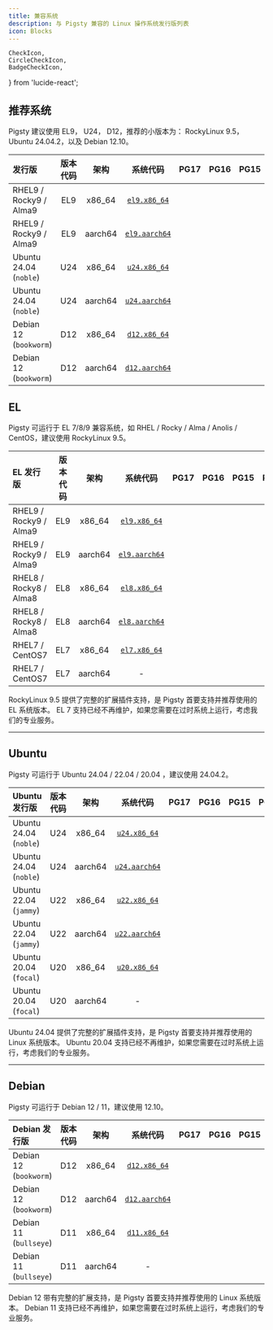 ```yaml
---
title: 兼容系统
description: 与 Pigsty 兼容的 Linux 操作系统发行版列表
icon: Blocks
---
```


    CheckIcon,
    CircleCheckIcon,
    BadgeCheckIcon,
} from 'lucide-react';


## 推荐系统

Pigsty 建议使用 EL9， U24， D12，推荐的小版本为： RockyLinux 9.5， Ubuntu 24.04.2，以及 Debian 12.10。

| 发行版                    |                        版本代码                         |                           架构                            |                                             系统代码                                              |                    PG17                     |                    PG16                     |                    PG15                     |                    PG14                     |                    PG13                     |
|:-----------------------|:---------------------------------------------------:|:-------------------------------------------------------:|:---------------------------------------------------------------------------------------------:|:-------------------------------------------:|:-------------------------------------------:|:-------------------------------------------:|:-------------------------------------------:|:-------------------------------------------:|
| RHEL9 / Rocky9 / Alma9 | <span className="font-bold text-sky-700">EL9</span> | <span className="font-bold text-sky-600">x86_64</span>  |  [`el9.x86_64`](https://github.com/pgsty/pigsty/blob/main/roles/node_id/vars/el9.x86_64.yml)  | <CircleCheckIcon className="text-sky-700"/> | <CircleCheckIcon className="text-sky-700"/> | <CircleCheckIcon className="text-sky-700"/> | <CircleCheckIcon className="text-sky-700"/> | <CircleCheckIcon className="text-sky-700"/> |
| RHEL9 / Rocky9 / Alma9 | <span className="font-bold text-sky-700">EL9</span> | <span className="font-bold text-red-600">aarch64</span> | [`el9.aarch64`](https://github.com/pgsty/pigsty/blob/main/roles/node_id/vars/el9.aarch64.yml) | <CircleCheckIcon className="text-sky-700"/> | <CircleCheckIcon className="text-sky-700"/> | <CircleCheckIcon className="text-sky-700"/> | <CircleCheckIcon className="text-sky-700"/> | <CircleCheckIcon className="text-sky-700"/> |
| Ubuntu 24.04 (`noble`) | <span className="font-bold text-sky-700">U24</span> | <span className="font-bold text-sky-600">x86_64</span>  |  [`u24.x86_64`](https://github.com/pgsty/pigsty/blob/main/roles/node_id/vars/u24.x86_64.yml)  | <CircleCheckIcon className="text-sky-700"/> | <CircleCheckIcon className="text-sky-700"/> | <CircleCheckIcon className="text-sky-700"/> | <CircleCheckIcon className="text-sky-700"/> | <CircleCheckIcon className="text-sky-700"/> |
| Ubuntu 24.04 (`noble`) | <span className="font-bold text-sky-700">U24</span> | <span className="font-bold text-red-600">aarch64</span> | [`u24.aarch64`](https://github.com/pgsty/pigsty/blob/main/roles/node_id/vars/u24.aarch64.yml) | <CircleCheckIcon className="text-sky-700"/> | <CircleCheckIcon className="text-sky-700"/> | <CircleCheckIcon className="text-sky-700"/> | <CircleCheckIcon className="text-sky-700"/> | <CircleCheckIcon className="text-sky-700"/> |
| Debian 12 (`bookworm`) | <span className="font-bold text-sky-700">D12</span> | <span className="font-bold text-sky-600">x86_64</span>  |  [`d12.x86_64`](https://github.com/pgsty/pigsty/blob/main/roles/node_id/vars/d12.x86_64.yml)  | <CircleCheckIcon className="text-sky-700"/> | <CircleCheckIcon className="text-sky-700"/> | <CircleCheckIcon className="text-sky-700"/> | <CircleCheckIcon className="text-sky-700"/> | <CircleCheckIcon className="text-sky-700"/> |
| Debian 12 (`bookworm`) | <span className="font-bold text-sky-700">D12</span> | <span className="font-bold text-red-600">aarch64</span> | [`d12.aarch64`](https://github.com/pgsty/pigsty/blob/main/roles/node_id/vars/d12.aarch64.yml) | <CircleCheckIcon className="text-sky-700"/> | <CircleCheckIcon className="text-sky-700"/> | <CircleCheckIcon className="text-sky-700"/> | <CircleCheckIcon className="text-sky-700"/> | <CircleCheckIcon className="text-sky-700"/> |

<Callout title="推荐使用 EL 9.5" type="success"></Callout>
<Callout title="推荐使用 Debian 12.10" type="success"></Callout>
<Callout title="推荐使用 Ubuntu 24.04.2" type="success"></Callout>



## EL

Pigsty 可运行于 EL 7/8/9 兼容系统，如 RHEL / Rocky / Alma / Anolis / CentOS，建议使用 RockyLinux 9.5。

| EL 发行版                 |                          版本代码                          |                           架构                            |                                             系统代码                                              |                      PG17                      |                      PG16                      |                      PG15                      |                      PG14                      |                      PG13                      |
|:-----------------------|:------------------------------------------------------:|:-------------------------------------------------------:|:---------------------------------------------------------------------------------------------:|:----------------------------------------------:|:----------------------------------------------:|:----------------------------------------------:|:----------------------------------------------:|:----------------------------------------------:|
| RHEL9 / Rocky9 / Alma9 |  <span className="font-bold text-sky-700">EL9</span>   | <span className="font-bold text-sky-600">x86_64</span>  |  [`el9.x86_64`](https://github.com/pgsty/pigsty/blob/main/roles/node_id/vars/el9.x86_64.yml)  |  <CircleCheckIcon className="text-sky-700"/>   |  <CircleCheckIcon className="text-sky-700"/>   |  <CircleCheckIcon className="text-sky-700"/>   |  <CircleCheckIcon className="text-sky-700"/>   |  <CircleCheckIcon className="text-sky-700"/>   |
| RHEL9 / Rocky9 / Alma9 |  <span className="font-bold text-sky-700">EL9</span>   | <span className="font-bold text-red-600">aarch64</span> | [`el9.aarch64`](https://github.com/pgsty/pigsty/blob/main/roles/node_id/vars/el9.aarch64.yml) |  <CircleCheckIcon className="text-sky-700"/>   |  <CircleCheckIcon className="text-sky-700"/>   |  <CircleCheckIcon className="text-sky-700"/>   |  <CircleCheckIcon className="text-sky-700"/>   |  <CircleCheckIcon className="text-sky-700"/>   |
| RHEL8 / Rocky8 / Alma8 | <span className="font-bold text-orange-400">EL8</span> | <span className="font-bold text-sky-600">x86_64</span>  |  [`el8.x86_64`](https://github.com/pgsty/pigsty/blob/main/roles/node_id/vars/el8.x86_64.yml)  | <CircleCheckIcon className="text-orange-400"/> | <CircleCheckIcon className="text-orange-400"/> | <CircleCheckIcon className="text-orange-400"/> | <CircleCheckIcon className="text-orange-400"/> | <CircleCheckIcon className="text-orange-400"/> |
| RHEL8 / Rocky8 / Alma8 | <span className="font-bold text-orange-400">EL8</span> | <span className="font-bold text-red-600">aarch64</span> | [`el8.aarch64`](https://github.com/pgsty/pigsty/blob/main/roles/node_id/vars/el8.aarch64.yml) | <CircleCheckIcon className="text-orange-400"/> | <CircleCheckIcon className="text-orange-400"/> | <CircleCheckIcon className="text-orange-400"/> | <CircleCheckIcon className="text-orange-400"/> | <CircleCheckIcon className="text-orange-400"/> |
| RHEL7 / CentOS7        |  <span className="font-bold text-red-600">EL7</span>   | <span className="font-bold text-sky-600">x86_64</span>  |  [`el7.x86_64`](https://github.com/pgsty/pigsty/blob/main/roles/node_id/vars/el7.x86_64.yml)  |                                                |   <BadgeCheckIcon className="text-red-500"/>   |   <BadgeCheckIcon className="text-red-500"/>   |   <BadgeCheckIcon className="text-red-500"/>   |   <BadgeCheckIcon className="text-red-500"/>   |
| RHEL7 / CentOS7        |  <span className="font-bold text-red-600">EL7</span>   | <span className="font-bold text-red-600">aarch64</span> |                                               -                                               |                                                |                                                |                                                |                                                |                                                |

<Callout title="EL 9.5 Recommended" type="success">
    RockyLinux 9.5 提供了完整的扩展插件支持，是 Pigsty 首要支持并推荐使用的 EL 系统版本。
</Callout>

<Callout title="EL 7 EOL" type="error">
    EL 7 支持已经不再维护，如果您需要在过时系统上运行，考虑我们的专业服务。
</Callout>


--------

## Ubuntu

Pigsty 可运行于 Ubuntu 24.04 / 22.04 / 20.04 ，建议使用 24.04.2。

| Ubuntu 发行版             |                          版本代码                          |                           架构                            |                                             系统代码                                              |                      PG17                      |                      PG16                      |                      PG15                      |                      PG14                      |                      PG13                      |
|:-----------------------|:------------------------------------------------------:|:-------------------------------------------------------:|:---------------------------------------------------------------------------------------------:|:----------------------------------------------:|:----------------------------------------------:|:----------------------------------------------:|:----------------------------------------------:|:----------------------------------------------:|
| Ubuntu 24.04 (`noble`) |  <span className="font-bold text-sky-700">U24</span>   | <span className="font-bold text-sky-600">x86_64</span>  |  [`u24.x86_64`](https://github.com/pgsty/pigsty/blob/main/roles/node_id/vars/u24.x86_64.yml)  |  <CircleCheckIcon className="text-sky-700"/>   |  <CircleCheckIcon className="text-sky-700"/>   |  <CircleCheckIcon className="text-sky-700"/>   |  <CircleCheckIcon className="text-sky-700"/>   |  <CircleCheckIcon className="text-sky-700"/>   |
| Ubuntu 24.04 (`noble`) |  <span className="font-bold text-sky-700">U24</span>   | <span className="font-bold text-red-600">aarch64</span> | [`u24.aarch64`](https://github.com/pgsty/pigsty/blob/main/roles/node_id/vars/u24.aarch64.yml) |  <CircleCheckIcon className="text-sky-700"/>   |  <CircleCheckIcon className="text-sky-700"/>   |  <CircleCheckIcon className="text-sky-700"/>   |  <CircleCheckIcon className="text-sky-700"/>   |  <CircleCheckIcon className="text-sky-700"/>   |
| Ubuntu 22.04 (`jammy`) | <span className="font-bold text-orange-400">U22</span> | <span className="font-bold text-sky-600">x86_64</span>  |  [`u22.x86_64`](https://github.com/pgsty/pigsty/blob/main/roles/node_id/vars/u22.x86_64.yml)  | <CircleCheckIcon className="text-orange-400"/> | <CircleCheckIcon className="text-orange-400"/> | <CircleCheckIcon className="text-orange-400"/> | <CircleCheckIcon className="text-orange-400"/> | <CircleCheckIcon className="text-orange-400"/> |
| Ubuntu 22.04 (`jammy`) | <span className="font-bold text-orange-400">U22</span> | <span className="font-bold text-red-600">aarch64</span> | [`u22.aarch64`](https://github.com/pgsty/pigsty/blob/main/roles/node_id/vars/u22.aarch64.yml) | <CircleCheckIcon className="text-orange-400"/> | <CircleCheckIcon className="text-orange-400"/> | <CircleCheckIcon className="text-orange-400"/> | <CircleCheckIcon className="text-orange-400"/> | <CircleCheckIcon className="text-orange-400"/> |
| Ubuntu 20.04 (`focal`) |  <span className="font-bold text-red-600">U20</span>   | <span className="font-bold text-sky-600">x86_64</span>  |  [`u20.x86_64`](https://github.com/pgsty/pigsty/blob/main/roles/node_id/vars/u20.x86_64.yml)  |                                                |   <BadgeCheckIcon className="text-red-500"/>   |   <BadgeCheckIcon className="text-red-500"/>   |   <BadgeCheckIcon className="text-red-500"/>   |   <BadgeCheckIcon className="text-red-500"/>   |
| Ubuntu 20.04 (`focal`) |  <span className="font-bold text-red-600">U20</span>   | <span className="font-bold text-red-600">aarch64</span> |                                               -                                               |                                                |                                                |                                                |                                                |                                                |

<Callout title="推荐使用 Ubuntu 24.04.2 LTS" type="success">
    Ubuntu 24.04 提供了完整的扩展插件支持，是 Pigsty 首要支持并推荐使用的 Linux 系统版本。
</Callout>

<Callout title="Ubuntu 20.04 EOL" type="error">
    Ubuntu 20.04 支持已经不再维护，如果您需要在过时系统上运行，考虑我们的专业服务。
</Callout>

--------

## Debian

Pigsty 可运行于 Debian 12 / 11，建议使用 12.10。

| Debian 发行版             |                        版本代码                         |                           架构                            |                                             系统代码                                              |                    PG17                     |                    PG16                     |                    PG15                     |                    PG14                     |                    PG13                     |
|:-----------------------|:---------------------------------------------------:|:-------------------------------------------------------:|:---------------------------------------------------------------------------------------------:|:-------------------------------------------:|:-------------------------------------------:|:-------------------------------------------:|:-------------------------------------------:|:-------------------------------------------:|
| Debian 12 (`bookworm`) | <span className="font-bold text-sky-700">D12</span> | <span className="font-bold text-sky-600">x86_64</span>  |  [`d12.x86_64`](https://github.com/pgsty/pigsty/blob/main/roles/node_id/vars/d12.x86_64.yml)  | <CircleCheckIcon className="text-sky-700"/> | <CircleCheckIcon className="text-sky-700"/> | <CircleCheckIcon className="text-sky-700"/> | <CircleCheckIcon className="text-sky-700"/> | <CircleCheckIcon className="text-sky-700"/> |
| Debian 12 (`bookworm`) | <span className="font-bold text-sky-700">D12</span> | <span className="font-bold text-red-600">aarch64</span> | [`d12.aarch64`](https://github.com/pgsty/pigsty/blob/main/roles/node_id/vars/d12.aarch64.yml) | <CircleCheckIcon className="text-sky-700"/> | <CircleCheckIcon className="text-sky-700"/> | <CircleCheckIcon className="text-sky-700"/> | <CircleCheckIcon className="text-sky-700"/> | <CircleCheckIcon className="text-sky-700"/> |
| Debian 11 (`bullseye`) | <span className="font-bold text-red-600">D11</span> | <span className="font-bold text-sky-600">x86_64</span>  |  [`d11.x86_64`](https://github.com/pgsty/pigsty/blob/main/roles/node_id/vars/d11.x86_64.yml)  |                                             | <BadgeCheckIcon className="text-red-500"/>  | <BadgeCheckIcon className="text-red-500"/>  | <BadgeCheckIcon className="text-red-500"/>  | <BadgeCheckIcon className="text-red-500"/>  |
| Debian 11 (`bullseye`) | <span className="font-bold text-red-600">D11</span> | <span className="font-bold text-red-600">aarch64</span> |                                               -                                               |                                             |                                             |                                             |                                             |                                             |

<Callout title="推荐使用 Debian 12.10" type="success">
    Debian 12 带有完整的扩展支持，是 Pigsty 首要支持并推荐使用的 Linux 系统版本。
</Callout>

<Callout title="Debian 11 支持" type="warn">
    Debian 11 支持已经不再维护，如果您需要在过时系统上运行，考虑我们的专业服务。
</Callout>